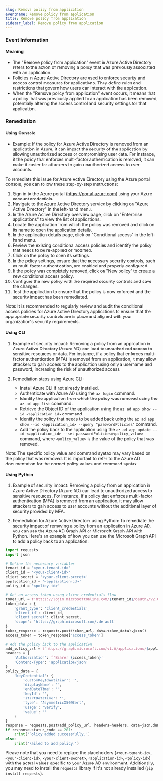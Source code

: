 ```yaml
--- 
slug: Remove policy from application
eventname: Remove policy from application
title: Remove policy from application
sidebar_label: Remove policy from application
---
```

                       
### Event Information

#### Meaning

- The "Remove policy from application" event in Azure Active Directory refers to the action of removing a policy that was previously associated with an application.
- Policies in Azure Active Directory are used to enforce security and access control measures for applications. They define rules and restrictions that govern how users can interact with the application.
- When the "Remove policy from application" event occurs, it means that a policy that was previously applied to an application has been removed, potentially altering the access control and security settings for that application.

### Remediation

#### Using Console

- Example: If the policy for Azure Active Directory is removed from an application in Azure, it can impact the security of the application by allowing unauthorized access or compromising user data. For instance, if the policy that enforces multi-factor authentication is removed, it can make it easier for attackers to gain unauthorized access to user accounts.

To remediate this issue for Azure Active Directory using the Azure portal console, you can follow these step-by-step instructions:

1. Sign in to the Azure portal (https://portal.azure.com) using your Azure account credentials.
2. Navigate to the Azure Active Directory service by clicking on "Azure Active Directory" in the left-hand menu.
3. In the Azure Active Directory overview page, click on "Enterprise applications" to view the list of applications.
4. Locate the application from which the policy was removed and click on its name to open the application details.
5. In the application details page, click on "Conditional access" in the left-hand menu.
6. Review the existing conditional access policies and identify the policy that needs to be re-applied or modified.
7. Click on the policy to open its settings.
8. In the policy settings, ensure that the necessary security controls, such as multi-factor authentication, are enabled and properly configured.
9. If the policy was completely removed, click on "New policy" to create a new conditional access policy.
10. Configure the new policy with the required security controls and save the changes.
11. Test the application to ensure that the policy is now enforced and the security impact has been remediated.

Note: It is recommended to regularly review and audit the conditional access policies for Azure Active Directory applications to ensure that the appropriate security controls are in place and aligned with your organization's security requirements.

#### Using CLI

1. Example of security impact: Removing a policy from an application in Azure Active Directory (Azure AD) can lead to unauthorized access to sensitive resources or data. For instance, if a policy that enforces multi-factor authentication (MFA) is removed from an application, it may allow attackers to gain access to the application using only a username and password, increasing the risk of unauthorized access.

2. Remediation steps using Azure CLI:
   - Install Azure CLI if not already installed.
   - Authenticate with Azure AD using the `az login` command.
   - Identify the application from which the policy was removed using the `az ad app list` command.
   - Retrieve the Object ID of the application using the `az ad app show --id <application_id>` command.
   - Identify the policy that needs to be added back using the `az ad app show --id <application_id> --query "passwordPolicies"` command.
   - Add the policy back to the application using the `az ad app update --id <application_id> --set passwordPolicies=<policy_value>` command, where `<policy_value>` is the value of the policy that was removed.

Note: The specific policy value and command syntax may vary based on the policy that was removed. It is important to refer to the Azure AD documentation for the correct policy values and command syntax.

#### Using Python

1. Example of security impact: Removing a policy from an application in Azure Active Directory (Azure AD) can lead to unauthorized access to sensitive resources. For instance, if a policy that enforces multi-factor authentication (MFA) is removed from an application, it may allow attackers to gain access to user accounts without the additional layer of security provided by MFA.

2. Remediation for Azure Active Directory using Python:
To remediate the security impact of removing a policy from an application in Azure AD, you can use the Azure AD Graph API or Microsoft Graph API with Python. Here's an example of how you can use the Microsoft Graph API to add a policy back to an application:

```python
import requests
import json

# Define the necessary variables
tenant_id = '<your-tenant-id>'
client_id = '<your-client-id>'
client_secret = '<your-client-secret>'
application_id = '<application-id>'
policy_id = '<policy-id>'

# Get an access token using client credentials flow
token_url = f'https://login.microsoftonline.com/{tenant_id}/oauth2/v2.0/token'
token_data = {
    'grant_type': 'client_credentials',
    'client_id': client_id,
    'client_secret': client_secret,
    'scope': 'https://graph.microsoft.com/.default'
}
token_response = requests.post(token_url, data=token_data).json()
access_token = token_response['access_token']

# Add the policy back to the application
add_policy_url = f'https://graph.microsoft.com/v1.0/applications/{application_id}/addKeyCredential'
headers = {
    'Authorization': f'Bearer {access_token}',
    'Content-Type': 'application/json'
}
policy_data = {
    'keyCredential': {
        'customKeyIdentifier': '',
        'displayName': '',
        'endDateTime': '',
        'keyId': '',
        'startDateTime': '',
        'type': 'AsymmetricX509Cert',
        'usage': 'Verify',
        'value': ''
    }
}
response = requests.post(add_policy_url, headers=headers, data=json.dumps(policy_data))
if response.status_code == 201:
    print('Policy added successfully.')
else:
    print('Failed to add policy.')

```

Please note that you need to replace the placeholders (`<your-tenant-id>`, `<your-client-id>`, `<your-client-secret>`, `<application-id>`, `<policy-id>`) with the actual values specific to your Azure AD environment. Additionally, you may need to install the `requests` library if it's not already installed (`pip install requests`).


 